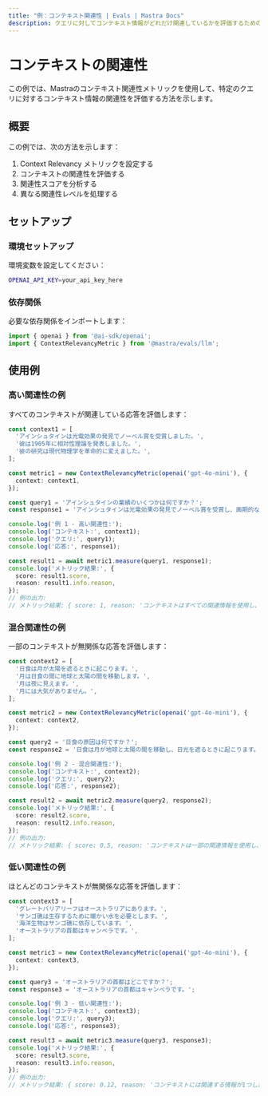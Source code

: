 ```yaml
---
title: "例：コンテキスト関連性 | Evals | Mastra Docs"
description: クエリに対してコンテキスト情報がどれだけ関連しているかを評価するためのコンテキスト関連性メトリックの使用例。
---
```



# コンテキストの関連性

この例では、Mastraのコンテキスト関連性メトリックを使用して、特定のクエリに対するコンテキスト情報の関連性を評価する方法を示します。

## 概要

この例では、次の方法を示します：

1. Context Relevancy メトリックを設定する
2. コンテキストの関連性を評価する
3. 関連性スコアを分析する
4. 異なる関連性レベルを処理する

## セットアップ

### 環境セットアップ

環境変数を設定してください：

```bash filename=".env"
OPENAI_API_KEY=your_api_key_here
```

### 依存関係

必要な依存関係をインポートします：

```typescript copy showLineNumbers filename="src/index.ts"
import { openai } from '@ai-sdk/openai';
import { ContextRelevancyMetric } from '@mastra/evals/llm';
```

## 使用例

### 高い関連性の例

すべてのコンテキストが関連している応答を評価します：

```typescript copy showLineNumbers{5} filename="src/index.ts"
const context1 = [
  'アインシュタインは光電効果の発見でノーベル賞を受賞しました。',
  '彼は1905年に相対性理論を発表しました。',
  '彼の研究は現代物理学を革命的に変えました。',
];

const metric1 = new ContextRelevancyMetric(openai('gpt-4o-mini'), {
  context: context1,
});

const query1 = 'アインシュタインの業績のいくつかは何ですか？';
const response1 = 'アインシュタインは光電効果の発見でノーベル賞を受賞し、画期的な相対性理論を発表しました。';

console.log('例 1 - 高い関連性:');
console.log('コンテキスト:', context1);
console.log('クエリ:', query1);
console.log('応答:', response1);

const result1 = await metric1.measure(query1, response1);
console.log('メトリック結果:', {
  score: result1.score,
  reason: result1.info.reason,
});
// 例の出力:
// メトリック結果: { score: 1, reason: 'コンテキストはすべての関連情報を使用し、無関係な情報を含んでいません。' }
```

### 混合関連性の例

一部のコンテキストが無関係な応答を評価します：

```typescript copy showLineNumbers{31} filename="src/index.ts"
const context2 = [
  '日食は月が太陽を遮るときに起こります。',
  '月は日食の間に地球と太陽の間を移動します。',
  '月は夜に見えます。',
  '月には大気がありません。',
];

const metric2 = new ContextRelevancyMetric(openai('gpt-4o-mini'), {
  context: context2,
});

const query2 = '日食の原因は何ですか？';
const response2 = '日食は月が地球と太陽の間を移動し、日光を遮るときに起こります。';

console.log('例 2 - 混合関連性:');
console.log('コンテキスト:', context2);
console.log('クエリ:', query2);
console.log('応答:', response2);

const result2 = await metric2.measure(query2, response2);
console.log('メトリック結果:', {
  score: result2.score,
  reason: result2.info.reason,
});
// 例の出力:
// メトリック結果: { score: 0.5, reason: 'コンテキストは一部の関連情報を使用し、一部の無関係な情報を含んでいます。' }
```

### 低い関連性の例

ほとんどのコンテキストが無関係な応答を評価します：

```typescript copy showLineNumbers{57} filename="src/index.ts"
const context3 = [
  'グレートバリアリーフはオーストラリアにあります。',
  'サンゴ礁は生存するために暖かい水を必要とします。',
  '海洋生物はサンゴ礁に依存しています。',
  'オーストラリアの首都はキャンベラです。',
];

const metric3 = new ContextRelevancyMetric(openai('gpt-4o-mini'), {
  context: context3,
});

const query3 = 'オーストラリアの首都はどこですか？';
const response3 = 'オーストラリアの首都はキャンベラです。';

console.log('例 3 - 低い関連性:');
console.log('コンテキスト:', context3);
console.log('クエリ:', query3);
console.log('応答:', response3);

const result3 = await metric3.measure(query3, response3);
console.log('メトリック結果:', {
  score: result3.score,
  reason: result3.info.reason,
});
// 例の出力:
// メトリック結果: { score: 0.12, reason: 'コンテキストには関連する情報が1つしかなく、ほとんどのコンテキストが無関係です。' }
```

